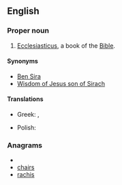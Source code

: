 ==English==
{{book of the Bible|Ben Sira}}

===Proper noun===
{{en-proper noun}}
# {{biblical}} [[Ecclesiasticus]], a book of the [[Bible]].

====Synonyms====
*[[Ben Sira]]
*[[Wisdom of Jesus son of Sirach]]

====Translations====
{{trans-top|book of the Bible}}
*Greek: {{t|el|Σοφία Σειράχ||tr=Sofía Seirách}}, {{t|el|Σοφία Ίησου Σειράχ||tr=Sofía Íisou Seirách}}
{{trans-mid}}
* Polish: {{t|pl|Mądrość Syracha|f}}
{{trans-bottom}}

===Anagrams===
* {{alphagram|achirs}}
* [[chairs#English|chairs]]
* [[rachis#English|rachis]]